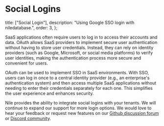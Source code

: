 # Social Logins

  title: ["Social Login"],
  description: "Using Google SSO login with niledatabase.",
  order: 3,
};

SaaS applications often require users to log in to access their accounts and data. OAuth allows SaaS providers to implement secure user authentication without having to store user credentials. Instead, they can rely on identity providers (such as Google, Microsoft, or social media platforms) to verify user identities, making the authentication process more secure and convenient for users.

OAuth can be used to implement SSO in SaaS environments. With SSO, users can log in once to a central identity provider (e.g., an enterprise's authentication system) and then access multiple SaaS applications without needing to enter their credentials separately for each one. This simplifies the user experience and enhances security.

Nile provides the ability to integrate social logins with your tenants. We will continue to expand our support for more login options. We would love to hear your feedback or request new features on our [Github discussion forum](https://github.com/orgs/niledatabase/discussions) or [Discord community](https://discord.gg/8UuBB84tTy).

<Cards>
  <Card file="./social-login/google.mdx" root="user-management" />
</Cards>
